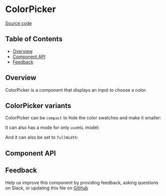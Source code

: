 
# ColorPicker

[Source code](https://github.com/leemonade/bubbles/tree/main/packages/components/src/form/ColorPicker/ColorPicker.js)

## Table of Contents

<!-- START doctoc generated TOC please keep comment here to allow auto update -->
<!-- DON'T EDIT THIS SECTION, INSTEAD RE-RUN doctoc TO UPDATE -->

- [Overview](#overview)
- [Component API](#component-api)
- [Feedback](#feedback)

## Overview

ColorPicker is a component that displays an input to choose a color.

<ThemeProvider>
  <ColorPicker />
</ThemeProvider>

## ColorPicker variants

ColorPicker can be `compact` to hide the color swatches and make it smaller:

<ThemeProvider>
  <Group>
    <ColorPicker />
    <Space></Space>
    <ColorPicker compact />
  </Group>
</ThemeProvider>

It can also has a mode for only `useHSL` model:

<ThemeProvider>
  <Group>
    <ColorPicker useHsl />
    <Space></Space>
    <ColorPicker useHsl compact />
  </Group>
</ThemeProvider>

And it can also be set to `fullWidth`:

<ThemeProvider>
  <Box style={{ width: '50%' }}>
    <ColorPicker fullWidth />
  </Box>
  <Box style={{ width: '50%' }}>
    <ColorPicker useHsl fullWidth />
  </Box>
</ThemeProvider>

## Component API

<Preview>
  <Story id="molecules-form-colorpicker--playground" />
</Preview>

<Props of={ColorPicker} />

## Feedback

Help us improve this component by providing feedback, asking questions on Slack, or updating this file on
[GitHub](https://github.com/leemonade/bubbles/edit/main/packages/components/src/form/ColorPicker/ColorPicker.mdx)
